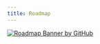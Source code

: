 ```yaml
---
title: Roadmap
---
```


[![Roadmap Banner by GitHub](/roadmap-banner_by-github.png)](https://github.com/orgs/BudgetBuddyDE/projects/6/views/3)
